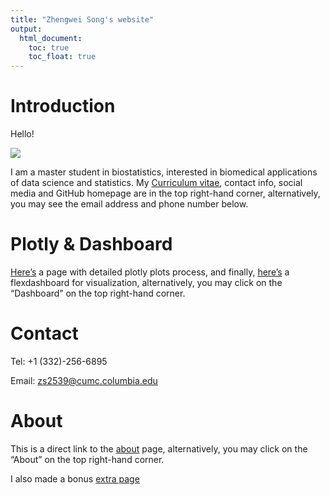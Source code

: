 ```yaml
---
title: "Zhengwei Song's website"
output: 
  html_document:
    toc: true
    toc_float: true
---
```

# Introduction
Hello!

![](https://upload.wikimedia.org/wikipedia/commons/d/d5/Hello_To_You.gif)

I am a master student in biostatistics, interested in biomedical applications of data science and statistics. My [Curriculum vitae](CV/CV_Sep2022.pdf), contact info, social media and GitHub homepage are in the top right-hand corner, alternatively, you may see the email address and phone number below.

# Plotly & Dashboard
[Here's](plotly.html) a page with detailed plotly plots process, and finally, [here's](dashboard.html) a flexdashboard for visualization, alternatively, you may click on the "Dashboard" on the top right-hand corner.

# Contact
Tel: +1 (332)-256-6895

Email: <zs2539@cumc.columbia.edu>

# About
This is a direct link to the [about](about.html) page, alternatively, you may click on the "About" on the top right-hand corner.

I also made a bonus [extra page](extra_page.html)